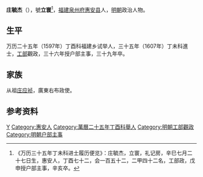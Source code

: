 '''庄毓杰'''（{{bd|？||1611年||}}），號'''立寰'''<ref>《万历三十五年丁未科进士履历便览》：庄毓杰，立寰，礼记房，辛巳七月二十七日生，惠安人，丁酉七十二，会一百五十二，二甲四十二名，工部政，戊申授户部主事，辛亥卒。</ref>，[[福建|福建]][[泉州府|泉州府]][[惠安县|惠安县]]人，[[明朝|明朝]]政治人物。

== 生平 ==
万历二十五年（1597年）丁酉科福建乡试举人，三十五年（1607年）丁未科進士，[[工部|工部]]觀政，三十六年授户部主事，三十九年卒。

== 家族 ==
从祖[[庄应祯|庄应祯]]，廣東右布政使。

==参考资料==
{{reflist}}

{{萬曆三十五年丁未科殿試金榜}}

{{Authority control}}

{{DEFAULTSORT:}}
[[Category:庄姓|Y]]
[[Category:惠安人|Category:惠安人]]
[[Category:萬曆二十五年丁酉科舉人|Category:萬曆二十五年丁酉科舉人]]
[[Category:明朝工部觀政|Category:明朝工部觀政]]
[[Category:明朝户部主事|Category:明朝户部主事]]